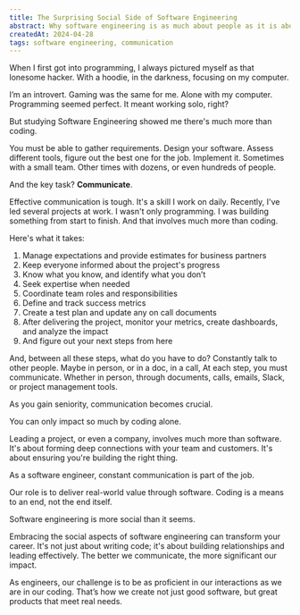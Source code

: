 ```yaml
---
title: The Surprising Social Side of Software Engineering
abstract: Why software engineering is as much about people as it is about coding, and how teamwork shapes our work.
createdAt: 2024-04-28
tags: software engineering, communication
---
```


When I first got into programming, I always pictured myself as that lonesome hacker. With a hoodie, in the darkness, focusing on my computer.

I’m an introvert. Gaming was the same for me. Alone with my computer. Programming seemed perfect. It meant working solo, right?

But studying Software Engineering showed me there's much more than coding.

<ArticleImage src="/article-images/programmer-in-the-dark.jpeg" caption="A lonesome programmer in the dark. Which is not what software engineering is about" />

You must be able to gather requirements. Design your software. Assess different tools, figure out the best one for the job. Implement it. Sometimes with a small team. Other times with dozens, or even hundreds of people.

And the key task? **Communicate**.

Effective communication is tough. It's a skill I work on daily. Recently, I've led several projects at work. I wasn't only programming. I was building something from start to finish. And that involves much more than coding.

Here's what it takes:

1. Manage expectations and provide estimates for business partners
2. Keep everyone informed about the project's progress
3. Know what you know, and identify what you don’t
4. Seek expertise when needed
5. Coordinate team roles and responsibilities
6. Define and track success metrics
7. Create a test plan and update any on call documents
7. After delivering the project, monitor your metrics, create dashboards, and analyze the impact
8. And figure out your next steps from here

And, between all these steps, what do you have to do? Constantly talk to other people. Maybe in person, or in a doc, in a call, At each step, you must communicate. Whether in person, through documents, calls, emails, Slack, or project management tools.

As you gain seniority, communication becomes crucial.

You can only impact so much by coding alone.

Leading a project, or even a company, involves much more than software. It's about forming deep connections with your team and customers. It's about ensuring you're building the right thing.

As a software engineer, constant communication is part of the job.

Our role is to deliver real-world value through software. Coding is a means to an end, not the end itself.

Software engineering is more social than it seems.

Embracing the social aspects of software engineering can transform your career. It's not just about writing code; it's about building relationships and leading effectively. The better we communicate, the more significant our impact.

As engineers, our challenge is to be as proficient in our interactions as we are in our coding. That’s how we create not just good software, but great products that meet real needs.

